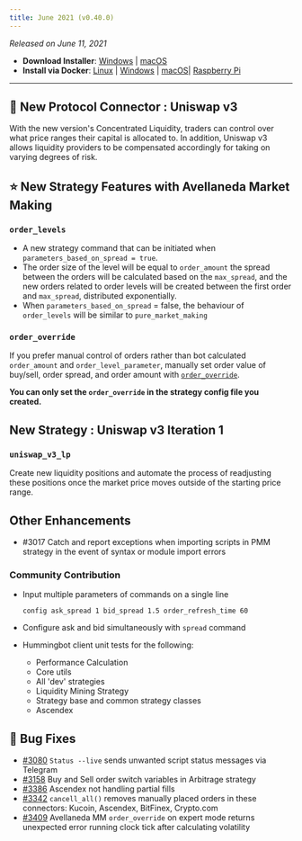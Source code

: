```yaml
---
title: June 2021 (v0.40.0)
---
```



_Released on June 11, 2021_

- **Download Installer**: [Windows](https://dist.hummingbot.io/hummingbot_v0.40.0_setup.exe) | [macOS](https://dist.hummingbot.io/hummingbot_v0.40.0.dmg)
- **Install via Docker**: [Linux](/installation/linux/#install-via-docker) | [Windows](/installation/windows/#install-via-docker) | [macOS](/installation/mac/#install-via-docker)| [Raspberry Pi](/installation/raspberry/)

---

## 🔗 New Protocol Connector : Uniswap v3

With the new version's Concentrated Liquidity, traders can control over what price ranges their capital is allocated to. In addition, Uniswap v3 allows liquidity providers to be compensated accordingly for taking on varying degrees of risk.

## ⭐ New Strategy Features with Avellaneda Market Making

### `order_levels`

- A new strategy command that can be initiated when `parameters_based_on_spread = true`.
- The order size of the level will be equal to `order_amount` the spread between the orders will be calculated based on the `max_spread`, and the new orders related to order levels will be created between the first order and `max_spread`, distributed exponentially.
- When `parameters_based_on_spread` = false, the behaviour of `order_levels` will be similar to `pure_market_making`

### `order_override`

If you prefer manual control of orders rather than bot calculated `order_amount` and `order_level_parameter`, manually set order value of buy/sell, order spread, and order amount with [`order_override`](/strategies/avellaneda-market-making/#order_override).

**You can only set the `order_override` in the strategy config file you created.**

## New Strategy : Uniswap v3 Iteration 1

### `uniswap_v3_lp`

Create new liquidity positions and automate the process of readjusting these positions once the market price moves outside of the starting price range.

## Other Enhancements

- #3017 Catch and report exceptions when importing scripts in PMM strategy in the event of syntax or module import errors

### Community Contribution

- Input multiple parameters of commands on a single line

  ```
  config ask_spread 1 bid_spread 1.5 order_refresh_time 60
  ```

- Configure ask and bid simultaneously with `spread` command

- Hummingbot client unit tests for the following:
  - Performance Calculation
  - Core utils
  - All 'dev' strategies
  - Liquidity Mining Strategy
  - Strategy base and common strategy classes
  - Ascendex

## 🐞 Bug Fixes

- [#3080](https://github.com/CoinAlpha/hummingbot/pull/3080) `Status --live` sends unwanted script status messages via Telegram
- [#3158](https://github.com/CoinAlpha/hummingbot/pull/3158/commits) Buy and Sell order switch variables in Arbitrage strategy
- [#3386](https://github.com/CoinAlpha/hummingbot/pull/3386/commits) Ascendex not handling partial fills
- [#3342](https://github.com/CoinAlpha/hummingbot/pull/3342/commits) `cancell_all()` removes manually placed orders in these connectors: Kucoin, Ascendex, BitFinex, Crypto.com
- [#3409](https://github.com/CoinAlpha/hummingbot/pull/3409/commits) Avellaneda MM `order_override` on expert mode returns unexpected error running clock tick after calculating volatility
